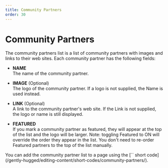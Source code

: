 ```yaml
---
title: Community Partners
order: 30
---
```

# Community Partners

The community partners list is a list of community partners with images and links to their web sites. Each community partner has the following fields:

* **NAME**\
    The name of the community partner.

* **IMAGE** (Optional)\
    The logo of the community partner. If a logo is not supplied, the Name is used instead.  

* **LINK** (Optional)\
    A link to the community partner's web site. If the Link is not supplied, the logo or name is still displayed.

* **FEATURED**\
    If you mark a community partner as featured, they will appear at the top of the list and the logo will be larger. Note: toggling Featured to ON will override the order they appear in the list. You don't need to re-order Featured partners to the top of the list manually.

<Aside>
    You can add the community partner list to a page using the [`<CommunityPartners />` short code](/gently-hugged/editing-content/short-codes/community-partners/). 
</Aside>